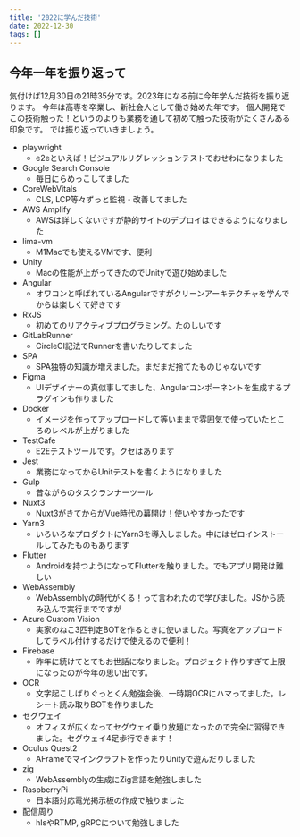 ```yaml
---
title: '2022に学んだ技術'
date: 2022-12-30
tags: []
---
```


## 今年一年を振り返って
気付けば12月30日の21時35分です。2023年になる前に今年学んだ技術を振り返ります。
今年は高専を卒業し、新社会人として働き始めた年です。
個人開発でこの技術触った！というのよりも業務を通して初めて触った技術がたくさんある印象です。
では振り返っていきましょう。

- playwright
  - e2eといえば！ビジュアルリグレッションテストでおせわになりました
- Google Search Console
  - 毎日にらめっこしてました
- CoreWebVitals
  - CLS, LCP等々ずっと監視・改善してました
- AWS Amplify
  - AWSは詳しくないですが静的サイトのデプロイはできるようになりました
- lima-vm
  - M1Macでも使えるVMです、便利
- Unity
  - Macの性能が上がってきたのでUnityで遊び始めました
- Angular
  - オワコンと呼ばれているAngularですがクリーンアーキテクチャを学んでからは楽しくて好きです
- RxJS
  - 初めてのリアクティブプログラミング。たのしいです
- GitLabRunner
  - CircleCI記法でRunnerを書いたりしてました
- SPA
  - SPA独特の知識が増えました。まだまだ捨てたものじゃないです
- Figma
  - UIデザイナーの真似事してました、Angularコンポーネントを生成するプラグインも作りました
- Docker
  - イメージを作ってアップロードして等いままで雰囲気で使っていたところのレベルが上がりました
- TestCafe
  - E2Eテストツールです。クセはあります
- Jest
  - 業務になってからUnitテストを書くようになりました
- Gulp
  - 昔ながらのタスクランナーツール
- Nuxt3
  - Nuxt3がきてからがVue時代の幕開け！使いやすかったです
- Yarn3
  - いろいろなプロダクトにYarn3を導入しました。中にはゼロインストールしてみたものもあります
- Flutter
  - Androidを持つようになってFlutterを触りました。でもアプリ開発は難しい
- WebAssembly
  - WebAssemblyの時代がくる！って言われたので学びました。JSから読み込んで実行までですが
- Azure Custom Vision
  - 実家のねこ3匹判定BOTを作るときに使いました。写真をアップロードしてラベル付けするだけで使えるので便利！
- Firebase
  - 昨年に続けてとてもお世話になりました。プロジェクト作りすぎて上限になったのが今年の思い出です。
- OCR
  - 文字起こしばりぐっとくん勉強会後、一時期OCRにハマってました。レシート読み取りBOTを作りました
- セグウェイ
  - オフィスが広くなってセグウェイ乗り放題になったので完全に習得できました。セグウェイ4足歩行できます！
- Oculus Quest2
  - AFrameでマインクラフトを作ったりUnityで遊んだりしました
- zig
  - WebAssemblyの生成にZig言語を勉強しました
- RaspberryPi
  - 日本語対応電光掲示板の作成で触りました
- 配信周り
  - hlsやRTMP, gRPCについて勉強しました
